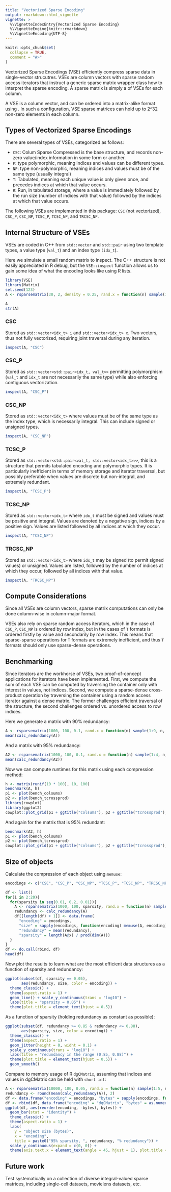 ---
title: "Vectorized Sparse Encoding"
output: rmarkdown::html_vignette
vignette: >
  %\VignetteIndexEntry{Vectorized Sparse Encoding}
  %\VignetteEngine{knitr::rmarkdown}
  %\VignetteEncoding{UTF-8}
---

```{r, include = FALSE}
knitr::opts_chunk$set(
  collapse = TRUE,
  comment = "#>"
)
```

Vectorized Sparse Encodings (VSE) efficiently compress sparse data in single-vector strucutres. VSEs are column vectors with sparse random access iterators that instruct a generic sparse matrix wrapper class how to interpret the sparse encoding. A sparse matrix is simply a \code{std::deque} of VSEs for each column.

A VSE is a column vector, and can be ordered into a matrix-alike format using \code{std::deque}. In such a configuration, VSE sparse matrices can hold up to 2^32 non-zero elements in each column.

## Types of Vectorized Sparse Encodings

There are several types of VSEs, categorized as follows:

* `CSC`: Colum Sparse Compressed is the base structure, and records non-zero value/index information in some form or another.
* `P`: type polymorphic, meaning indices and values can be different types.
* `NP`: type non-polymorphic, meaning indices and values must be of the same type (usually integral)
* `T`: Tabulated, meaning each unique value is only given once, and precedes indices at which that value occurs.
* `R`: Run, in tabulated storage, where a value is immediately followed by the run size (number of indices with that value) followed by the indices at which that value occurs.

The following VSEs are implemented in this package: `CSC` (not vectorized), `CSC_P`, `CSC_NP`, `TCSC_P`, `TCSC_NP`, and `TRCSC_NP`.

## Internal Structure of VSEs

VSEs are coded in C++ from `std::vector` and `std::pair` using two template types, a value type (`val_t`) and an index type `(idx_t`).

Here we simulate a small random matrix to inspect. The C++ structure is not easily appreciated in R debug, but the `VSE::inspect` function allows us to gain some idea of what the encoding looks like using R lists.

```{R, message = FALSE, warning = FALSE}
library(VSE)
library(Matrix)
set.seed(123)
A <- rsparsematrix(30, 2, density = 0.25, rand.x = function(n) sample(1:3, n, replace = TRUE))
```

```{R}
A
str(A)
```

### CSC

Stored as `std::vector<idx_t> i` and `std::vector<idx_t> x`. Two vectors, thus not fully vectorized, requiring joint traversal during any iteration.

```{R}
inspect(A, "CSC")
```

### CSC_P

Stored as `std::vector<std::pair<idx_t, val_t>>` permitting polymorphism (`val_t` and `idx_t` are not necessarily the same type) while also enforcing contiguous vectorization.

```{R}
inspect(A, "CSC_P")
```

### CSC_NP

Stored as `std::vector<idx_t>` where values must be of the same type as the index type, which is necessarily integral. This can include signed or unsigned types.

```{R}
inspect(A, "CSC_NP")
```

### TCSC_P

Stored as `std::vector<std::pair<val_t, std::vector<idx_t>>>`, this is a structure that permits tabulated encoding and polymorphic types. It is particularly inefficient in terms of memory storage and iterator traversal, but possibly preferable when values are discrete but non-integral, and extremely redundant.

```{R}
inspect(A, "TCSC_P")
```

### TCSC_NP

Stored as `std::vector<idx_t>` where `idx_t` must be signed and values must be positive and integral. Values are denoted by a negative sign, indices by a positive sign. Values are listed followed by all indices at which they occur.

```{R}
inspect(A, "TCSC_NP")
```

### TRCSC_NP

Stored as `std::vector<idx_t>` where `idx_t` may be signed (to permit signed values) or unsigned. Values are listed, followed by the number of indices at which they occur, followed by all indices with that value.

```{R}
inspect(A, "TRCSC_NP")
```

## Compute Considerations

Since all VSEs are column vectors, sparse matrix computations can only be done column-wise in column-major format. 

VSEs also rely on sparse random access iterators, which in the case of `CSC_P`, `CSC_NP` is ordered by row index, but in the cases of `T` formats is ordered firstly by value and secondarily by row index. This means that sparse-sparse operations for `T` formats are extremely inefficient, and thus `T` formats should only use sparse-dense operations.

## Benchmarking

Since iterators are the workhorse of VSEs, two proof-of-concept applications for iterators have been implemented. First, we compute the sum of each VSE can be computed by traversing the container only with interest in values, not indices. Second, we compute a sparse-dense cross-product operation by traversing the container using a random access iterator against a dense matrix. The former challenges efficient traversal of the structure, the second challenges ordered vs. unordered access to row indices.

Here we generate a matrix with 90% redundancy: 
```{R}
A <- rsparsematrix(1000, 100, 0.1, rand.x = function(n) sample(1:9, n, replace = TRUE))
mean(calc_redundancy(A))
```

And a matrix with 95% redundancy:

```{R}
A2 <- rsparsematrix(1000, 100, 0.1, rand.x = function(n) sample(1:4, n, replace = TRUE))
mean(calc_redundancy(A2))
```

Now we can compute runtimes for this matrix using each compression method:

```{R, fig.width = 8, fig.height = 4}
h <- matrix(runif(10 * 100), 10, 100)
benchmark(A, h)
p1 <- plot(bench_colsums)
p2 <- plot(bench_tcrossprod)
library(cowplot)
library(ggplot2)
cowplot::plot_grid(p1 + ggtitle("colsums"), p2 + ggtitle("tcrossprod"), nrow = 1)
```

And again for the matrix that is 95% redundant:

```{R, fig.width = 8, fig.height = 4}
benchmark(A2, h)
p1 <- plot(bench_colsums)
p2 <- plot(bench_tcrossprod)
cowplot::plot_grid(p1 + ggtitle("colsums"), p2 + ggtitle("tcrossprod"), nrow = 1)
```

## Size of objects

Calculate the compression of each object using `memuse`:

```{R}
encodings <- c("CSC", "CSC_P", "CSC_NP", "TCSC_P", "TCSC_NP", "TRCSC_NP")

df <- list()
for(i in 2:20){
  for(sparsity in seq(0.01, 0.2, 0.01)){
    A <- rsparsematrix(1000, 100, sparsity, rand.x = function(n) sample(1:i, n, replace = TRUE))
    redundancy <- calc_redundancy(A)
    df[[length(df) + 1]] <- data.frame(
      "encoding" = encodings, 
      "size" = sapply(encodings, function(encoding) memuse(A, encoding)), 
      "redundancy" = mean(redundancy), 
      "sparsity" = length(A@x) / prod(dim(A)))
  }
}
df <- do.call(rbind, df)
head(df)
```

Now plot the results to learn what are the most efficient data structures as a function of sparsity and redundancy:

```{R, fig.width = 4, fig.height = 4}
ggplot(subset(df, sparsity == 0.05), 
       aes(redundancy, size, color = encoding)) +
  theme_classic() + 
  theme(aspect.ratio = 1) + 
  geom_line() + scale_y_continuous(trans = "log10") + 
  labs(title = "sparsity = 0.05") + 
  theme(plot.title = element_text(hjust = 0.5))
```

As a function of sparsity (holding redundancy as constant as possible):

```{R, fig.width = 4, fig.height = 4}
ggplot(subset(df, redundancy >= 0.85 & redundancy <= 0.88), 
       aes(sparsity, size, color = encoding)) + 
  theme_classic() + 
  theme(aspect.ratio = 1) + 
  geom_jitter(height = 0, widht = 0.1) + 
  scale_y_continuous(trans = "log10") + 
  labs(title = "redundancy in the range (0.85, 0.88)") + 
  theme(plot.title = element_text(hjust = 0.5)) + 
  geom_smooth()
```

Compare to memory usage of R `dgCMatrix`, assuming that indices and values in dgCMatrix can be held with `short int`:

```{R, fig.width = 4, fig.height = 4}
A <- rsparsematrix(10000, 100, 0.05, rand.x = function(n) sample(1:5, n, replace = TRUE))
redundancy <- round(mean(calc_redundancy(A)), 2)
df <- data.frame("encoding" = encodings, "bytes" = sapply(encodings, function(encoding) memuse(A, encoding)))
df <- rbind(df, data.frame("encoding" = "dgCMatrix", "bytes" = as.numeric(object.size(A))))
ggplot(df, aes(reorder(encoding, -bytes), bytes)) + 
  geom_bar(stat = "identity") + 
  theme_classic() + 
  theme(aspect.ratio = 1) + 
  labs(
    y = "object size (bytes)", 
    x = "encoding", 
    title = paste0("95% sparsity, ", redundancy, "% redundancy")) + 
  scale_y_continuous(expand = c(0, 0)) + 
  theme(axis.text.x = element_text(angle = 45, hjust = 1), plot.title = element_text(hjust = 0.5))
```

## Future work

Test systematically on a collection of diverse integral-valued sparse matrices, including single-cell datasets, movielens datasets, etc.